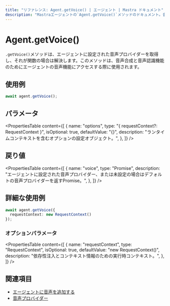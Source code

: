 ```yaml
---
title: "リファレンス: Agent.getVoice() | エージェント | Mastra ドキュメント"
description: "Mastraエージェントの`Agent.getVoice()`メソッドのドキュメント。音声機能用の音声プロバイダを取得します。"
---
```




# Agent.getVoice()

`.getVoice()`メソッドは、エージェントに設定された音声プロバイダーを取得し、それが関数の場合は解決します。このメソッドは、音声合成と音声認識機能のためにエージェントの音声機能にアクセスする際に使用されます。



## 使用例

```typescript copy
await agent.getVoice();
```



## パラメータ

<PropertiesTable
  content={[
    {
      name: "options",
      type: "{ requestContext?: RequestContext }",
      isOptional: true,
      defaultValue: "{}",
      description: "ランタイムコンテキストを含むオプションの設定オブジェクト。",
    },
  ]}
/>



## 戻り値

<PropertiesTable
  content={[
    {
      name: "voice",
      type: "Promise<MastraVoice>",
      description: "エージェントに設定された音声プロバイダー、または未設定の場合はデフォルトの音声プロバイダーを返すPromise。",
    },
  ]}
/>



## 詳細な使用例

```typescript copy
await agent.getVoice({
  requestContext: new RequestContext()
});
```

### オプションパラメータ

<PropertiesTable
  content={[
    {
      name: "requestContext",
      type: "RequestContext",
      isOptional: true,
      defaultValue: "new RequestContext()",
      description: "依存性注入とコンテキスト情報のための実行時コンテキスト。",
    },
  ]}
/>



## 関連項目

- [エージェントに音声を追加する](../../docs/agents/adding-voice.mdx)
- [音声プロバイダー](../voice/mastra-voice.mdx)
